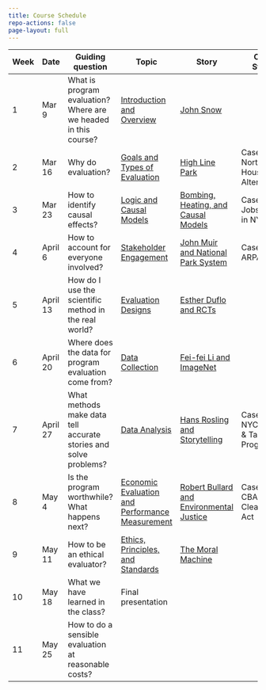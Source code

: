 ```yaml
---
title: Course Schedule
repo-actions: false
page-layout: full
---
```


| Week | Date   | Guiding question   | Topic     | Story    | Case Study    | Assignment    |
|-----------|-----------|-----------|-----------|-----------|-----------|-----------|
|  1  | Mar 9  | What is program evaluation? Where are we headed in this course? | [Introduction and Overview](/lectures/lecture1.qmd) | [John Snow](/stories/john-snow-and-evidence-based-analysis.qmd) |                                        |               |
|  2  | Mar 16 | Why do evaluation?      | [Goals and Types of Evaluation](/lectures/lecture2.qmd)  | [High Line Park](/stories/high-line-park.qmd)     | Case 1: Northwest Housing Alternatives | Case Response 1 |
|  3  | Mar 23 | How to identify causal effects?        | [Logic and Causal Models](/lectures/lecture3.qmd)  | [Bombing, Heating, and Causal Models](/stories/bombing-heating-and-causal-models.qmd)     | Case 2: Jobs Plus in NYC | Case Response 2 |
|  4  | April 6 | How to account for everyone involved?        | [Stakeholder Engagement](/lectures/lecture4.qmd)  | [John Muir and National Park System](/stories/john-muir-and-national-park.qmd)     | Case 3: ARPA-E | Case Response 3 |
|  5  | April 13 | How do I use the scientific method in the real world?   | [Evaluation Designs](/lectures/lecture5.qmd)  | [Esther Duflo and RCTs](/stories/esther-duflo-and-rcts.qmd)     |   | Proposal due |
|  6  | April 20 | Where does the data for program evaluation come from?   | [Data Collection](/lectures/lecture6.qmd)  | [Fei-fei Li and ImageNet](/stories/feifei-li-imagenet-and-ai-revolution.qmd)     |   |  |
|  7  | April 27 | What methods make data tell accurate stories and solve problems?   | [Data Analysis](/lectures/lecture7.qmd)  | [Hans Rosling and Storytelling](/stories/hans-rosling-data-visualization-and-storystelling.qmd)  | Case 4: NYC Gifted & Talented Program | Case Response 4 |
|  8  | May 4 | Is the program worthwhile? What happens next?   | [Economic Evaluation and Performance Measurement](/lectures/lecture8.qmd)  | [Robert Bullard and Environmental Justice](/stories/robert-bullard-and-environmental-justice.qmd)  | Case 5: CBA of EPA Clean Air Act | Case Response 5 |
|  9  | May 11 | How to be an ethical evaluator?   | [Ethics, Principles, and Standards](/lectures/lecture9.qmd)  | [The Moral Machine](/stories/the-moral-machine-and-ethics.qmd)  |  |  |
|  10  | May 18 | What we have learned in the class?   | Final presentation  |   |  | Presentation |
|  11  | May 25 | How to do a sensible evaluation at reasonable costs?   |   |   |  | Evaluation Report |

:::{.content-hidden}
:::
